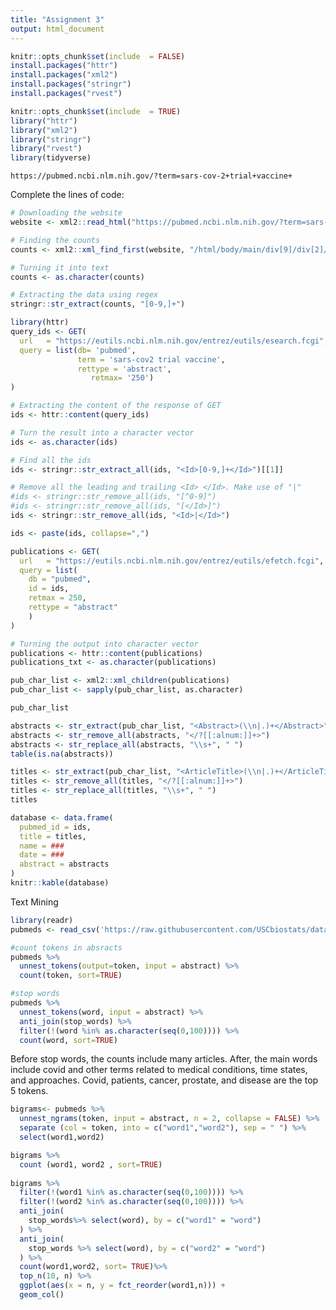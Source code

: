 ```yaml
---
title: "Assignment 3"
output: html_document
---
```


```r
knitr::opts_chunk$set(include  = FALSE)
install.packages("httr")
install.packages("xml2")
install.packages("stringr")
install.packages("rvest")
```


```r
knitr::opts_chunk$set(include  = TRUE)
library("httr")
library("xml2")
library("stringr")
library("rvest")
library(tidyverse)

```


```
https://pubmed.ncbi.nlm.nih.gov/?term=sars-cov-2+trial+vaccine+
```

Complete the lines of code:

```r
# Downloading the website
website <- xml2::read_html("https://pubmed.ncbi.nlm.nih.gov/?term=sars-cov-2+trial+vaccine+")

# Finding the counts
counts <- xml2::xml_find_first(website, "/html/body/main/div[9]/div[2]/div[2]/div[1]/span")

# Turning it into text
counts <- as.character(counts)

# Extracting the data using regex
stringr::str_extract(counts, "[0-9,]+")
```

```r
library(httr)
query_ids <- GET(
  url   = "https://eutils.ncbi.nlm.nih.gov/entrez/eutils/esearch.fcgi",
  query = list(db= 'pubmed',
               term = 'sars-cov2 trial vaccine',
               rettype = 'abstract',
                  retmax= '250')
)

# Extracting the content of the response of GET
ids <- httr::content(query_ids)
```


```r
# Turn the result into a character vector
ids <- as.character(ids)

# Find all the ids 
ids <- stringr::str_extract_all(ids, "<Id>[0-9,]+</Id>")[[1]]

# Remove all the leading and trailing <Id> </Id>. Make use of "|"
#ids <- stringr::str_remove_all(ids, "[^0-9]")
#ids <- stringr::str_remove_all(ids, "[</Id>]")
ids <- stringr::str_remove_all(ids, "<Id>|</Id>")
```

    
```r
ids <- paste(ids, collapse=",")

publications <- GET(
  url   = "https://eutils.ncbi.nlm.nih.gov/entrez/eutils/efetch.fcgi",
  query = list(
    db = "pubmed",
    id = ids,
    retmax = 250,
    rettype = "abstract"
    )
)

# Turning the output into character vector
publications <- httr::content(publications)
publications_txt <- as.character(publications)
```


```r
pub_char_list <- xml2::xml_children(publications)
pub_char_list <- sapply(pub_char_list, as.character)
```

```r
pub_char_list

abstracts <- str_extract(pub_char_list, "<Abstract>(\\n|.)+</Abstract>")
abstracts <- str_remove_all(abstracts, "</?[[:alnum:]]+>")
abstracts <- str_replace_all(abstracts, "\\s+", " ")
table(is.na(abstracts))
```

```r
titles <- str_extract(pub_char_list, "<ArticleTitle>(\\n|.)+</ArticleTitle>")
titles <- str_remove_all(titles, "</?[[:alnum:]]+>")
titles <- str_replace_all(titles, "\\s+", " ")
titles
```


```r
database <- data.frame(
  pubmed_id = ids,
  title = titles,
  name = ###
  date = ###
  abstract = abstracts
)
knitr::kable(database)
```


############ Text Mining #############

```r
library(readr)
pubmeds <- read_csv('https://raw.githubusercontent.com/USCbiostats/data-science-data/master/03_pubmed/pubmed.csv')

#count tokens in absracts
pubmeds %>%
  unnest_tokens(output=token, input = abstract) %>%
  count(token, sort=TRUE)

#stop words
pubmeds %>%
  unnest_tokens(word, input = abstract) %>%
  anti_join(stop_words) %>%
  filter(!(word %in% as.character(seq(0,100)))) %>%
  count(word, sort=TRUE) 

```

Before stop words, the counts include many articles. After, the main words include covid and other terms related to medical conditions, time states, and approaches. Covid, patients, cancer, prostate, and disease are the top 5 tokens.


```r
bigrams<- pubmeds %>%
  unnest_ngrams(token, input = abstract, n = 2, collapse = FALSE) %>%
  separate (col = token, into = c("word1","word2"), sep = " ") %>%
  select(word1,word2)

bigrams %>%
  count (word1, word2 , sort=TRUE)
  
bigrams %>%
  filter(!(word1 %in% as.character(seq(0,100)))) %>%
  filter(!(word2 %in% as.character(seq(0,100)))) %>%
  anti_join(
    stop_words%>% select(word), by = c("word1" = "word")
  ) %>%
  anti_join(
    stop_words %>% select(word), by = c("word2" = "word")
  ) %>%
  count(word1,word2, sort= TRUE)%>%
  top_n(10, n) %>%
  ggplot(aes(x = n, y = fct_reorder(word1,n))) + 
  geom_col()

```

```r

```


